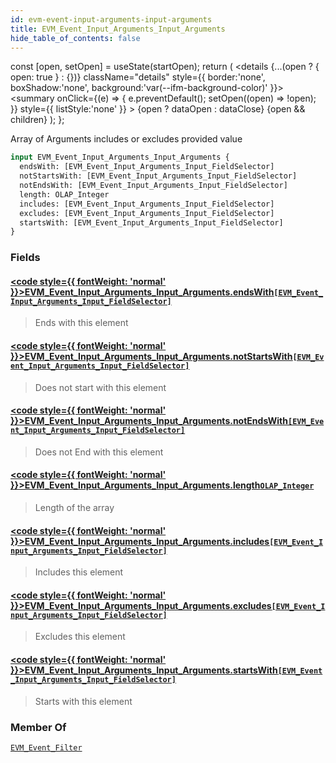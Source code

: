 ```yaml
---
id: evm-event-input-arguments-input-arguments
title: EVM_Event_Input_Arguments_Input_Arguments
hide_table_of_contents: false
---
```







  const [open, setOpen] = useState(startOpen);
  return (
    <details {...(open ? { open: true } : {})} className="details" style={{ border:'none', boxShadow:'none', background:'var(--ifm-background-color)' }}>
      <summary
        onClick={(e) => {
          e.preventDefault();
          setOpen((open) => !open);
        }}
        style={{ listStyle:'none' }}
      >
      {open ? dataOpen : dataClose}
      </summary>
      {open && children}
    </details>
  );
};










Array of Arguments includes or excludes provided value


```graphql
input EVM_Event_Input_Arguments_Input_Arguments {
  endsWith: [EVM_Event_Input_Arguments_Input_FieldSelector]
  notStartsWith: [EVM_Event_Input_Arguments_Input_FieldSelector]
  notEndsWith: [EVM_Event_Input_Arguments_Input_FieldSelector]
  length: OLAP_Integer
  includes: [EVM_Event_Input_Arguments_Input_FieldSelector]
  excludes: [EVM_Event_Input_Arguments_Input_FieldSelector]
  startsWith: [EVM_Event_Input_Arguments_Input_FieldSelector]
}
```




### Fields

#### [<code style={{ fontWeight: 'normal' }}>EVM_Event_Input_Arguments_Input_Arguments.<b>endsWith</b></code>](#)<Bullet />[`[EVM_Event_Input_Arguments_Input_FieldSelector]`](/docs/graphql-reference/inputs/evm-event-input-arguments-input-field-selector) <Badge class="badge badge--secondary" text="list"/> <Badge class="badge badge--secondary" text="input"/> 
> 
> 
> Ends with this element
> 

#### [<code style={{ fontWeight: 'normal' }}>EVM_Event_Input_Arguments_Input_Arguments.<b>notStartsWith</b></code>](#)<Bullet />[`[EVM_Event_Input_Arguments_Input_FieldSelector]`](/docs/graphql-reference/inputs/evm-event-input-arguments-input-field-selector) <Badge class="badge badge--secondary" text="list"/> <Badge class="badge badge--secondary" text="input"/> 
> 
> 
> Does not start with this element
> 

#### [<code style={{ fontWeight: 'normal' }}>EVM_Event_Input_Arguments_Input_Arguments.<b>notEndsWith</b></code>](#)<Bullet />[`[EVM_Event_Input_Arguments_Input_FieldSelector]`](/docs/graphql-reference/inputs/evm-event-input-arguments-input-field-selector) <Badge class="badge badge--secondary" text="list"/> <Badge class="badge badge--secondary" text="input"/> 
> 
> 
> Does not End with this element
> 

#### [<code style={{ fontWeight: 'normal' }}>EVM_Event_Input_Arguments_Input_Arguments.<b>length</b></code>](#)<Bullet />[`OLAP_Integer`](/docs/graphql-reference/inputs/olap-integer) <Badge class="badge badge--secondary" text="input"/> 
> 
> 
> Length of the array
> 

#### [<code style={{ fontWeight: 'normal' }}>EVM_Event_Input_Arguments_Input_Arguments.<b>includes</b></code>](#)<Bullet />[`[EVM_Event_Input_Arguments_Input_FieldSelector]`](/docs/graphql-reference/inputs/evm-event-input-arguments-input-field-selector) <Badge class="badge badge--secondary" text="list"/> <Badge class="badge badge--secondary" text="input"/> 
> 
> 
> Includes this element
> 

#### [<code style={{ fontWeight: 'normal' }}>EVM_Event_Input_Arguments_Input_Arguments.<b>excludes</b></code>](#)<Bullet />[`[EVM_Event_Input_Arguments_Input_FieldSelector]`](/docs/graphql-reference/inputs/evm-event-input-arguments-input-field-selector) <Badge class="badge badge--secondary" text="list"/> <Badge class="badge badge--secondary" text="input"/> 
> 
> 
> Excludes this element
> 

#### [<code style={{ fontWeight: 'normal' }}>EVM_Event_Input_Arguments_Input_Arguments.<b>startsWith</b></code>](#)<Bullet />[`[EVM_Event_Input_Arguments_Input_FieldSelector]`](/docs/graphql-reference/inputs/evm-event-input-arguments-input-field-selector) <Badge class="badge badge--secondary" text="list"/> <Badge class="badge badge--secondary" text="input"/> 
> 
> 
> Starts with this element
> 



### Member Of

[`EVM_Event_Filter`](/docs/graphql-reference/inputs/evm-event-filter)  <Badge class="badge badge--secondary" text="input"/>

